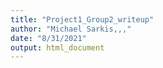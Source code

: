 ```yaml
---
title: "Project1_Group2_writeup"
author: "Michael Sarkis,,,"
date: "8/31/2021"
output: html_document
---
```


```r


```